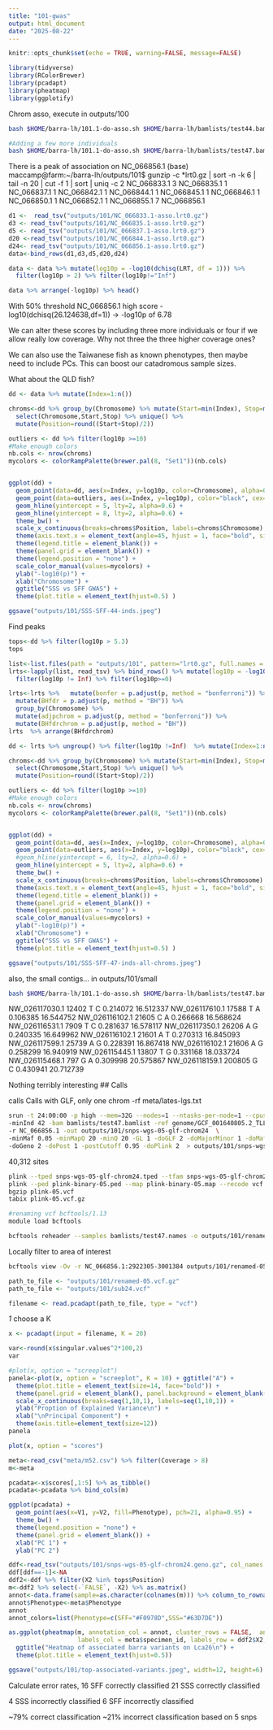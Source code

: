 ```yaml
---
title: "101-gwas"
output: html_document
date: "2025-08-22"
---
```


```r
knitr::opts_chunk$set(echo = TRUE, warning=FALSE, message=FALSE)
```

```r
library(tidyverse)
library(RColorBrewer)
library(pcadapt)
library(pheatmap)
library(ggplotify)
```

Chrom asso, execute in outputs/100

```sh
bash $HOME/barra-lh/101.1-do-asso.sh $HOME/barra-lh/bamlists/test44.bamlist $HOME/barra-lh/meta/lates-lgs.txt  $HOME/barra-lh/bamlists/test44.pheno

#Adding a few more individuals
bash $HOME/barra-lh/101.1-do-asso.sh $HOME/barra-lh/bamlists/test47.bamlist $HOME/barra-lh/meta/lates-lgs.txt  $HOME/barra-lh/bamlists/test47.pheno
```

There is a peak of association on NC_066856.1
(base) maccamp@farm:~/barra-lh/outputs/101$ gunzip -c *lrt0.gz | sort -n -k 6 | tail  -n 20 | cut -f 1 | sort | uniq -c
      2 NC_066833.1
      3 NC_066835.1
      1 NC_066837.1
      1 NC_066842.1
      1 NC_066844.1
      1 NC_066845.1
      1 NC_066846.1
      1 NC_066850.1
      1 NC_066852.1
      1 NC_066855.1
      7 NC_066856.1

```r
d1 <-  read_tsv("outputs/101/NC_066833.1-asso.lrt0.gz")
d3 <- read_tsv("outputs/101/NC_066835.1-asso.lrt0.gz")
d5 <- read_tsv("outputs/101/NC_066837.1-asso.lrt0.gz")
d20 <-read_tsv("outputs/101/NC_066844.1-asso.lrt0.gz")
d24<- read_tsv("outputs/101/NC_066856.1-asso.lrt0.gz")
data<-bind_rows(d1,d3,d5,d20,d24) 

data <- data %>% mutate(log10p = -log10(dchisq(LRT, df = 1))) %>%
  filter(log10p > 2) %>% filter(log10p!="Inf")

data %>% arrange(-log10p) %>% head()
```

With 50% threshold 
NC_066856.1 high score
-log10(dchisq(26.124638,df=1)) -> -log10p of 6.78

We can alter these scores by including three more individuals or four if we allow really low coverage. Why not three the three higher coverage ones?

We can also use the Taiwanese fish as known phenotypes, then maybe need to include PCs. This can boost our catadromous sample sizes.

What about the QLD fish?

```r
dd <- data %>% mutate(Index=1:n())

chroms<-dd %>% group_by(Chromosome) %>% mutate(Start=min(Index), Stop=max(Index)) %>% 
  select(Chromosome,Start,Stop) %>% unique() %>% 
  mutate(Position=round((Start+Stop)/2))

outliers <- dd %>% filter(log10p >=10)
#Make enough colors
nb.cols <- nrow(chroms)
mycolors <- colorRampPalette(brewer.pal(8, "Set1"))(nb.cols)


ggplot(dd) +
  geom_point(data=dd, aes(x=Index, y=log10p, color=Chromosome), alpha=0.75, cex=0.5) +
  geom_point(data=outliers, aes(x=Index, y=log10p), color="black", cex=0.5, alpha=0.9) +
  geom_hline(yintercept = 5, lty=2, alpha=0.6) +
  geom_hline(yintercept = 8, lty=2, alpha=0.6) +
  theme_bw() +
  scale_x_continuous(breaks=chroms$Position, labels=chroms$Chromosome) +
  theme(axis.text.x = element_text(angle=45, hjust = 1, face="bold", size=6)) +
  theme(legend.title = element_blank()) +
  theme(panel.grid = element_blank()) +
  theme(legend.position = "none") +
  scale_color_manual(values=mycolors) +
  ylab("-log10(p)") +
  xlab("Chromosome") +
  ggtitle("SSS vs SFF GWAS") +
  theme(plot.title = element_text(hjust=0.5) )

ggsave("outputs/101/SSS-SFF-44-inds.jpeg")
```


Find peaks

```r
tops<-dd %>% filter(log10p > 5.3)
tops
```

```r
list<-list.files(path = "outputs/101", pattern="lrt0.gz", full.names = TRUE)
lrts<-lapply(list, read_tsv) %>% bind_rows() %>% mutate(log10p = -log10(dchisq(LRT, df = 1))) %>% mutate(p = dchisq(LRT, df=1)) %>%
  filter(log10p != Inf) %>% filter(log10p>=0)

lrts<-lrts %>%   mutate(bonfer = p.adjust(p, method = "bonferroni")) %>% 
  mutate(BHfdr = p.adjust(p, method = "BH")) %>%
  group_by(Chromosome) %>%
  mutate(adjpchrom = p.adjust(p, method = "bonferroni")) %>%
  mutate(BHfdrchrom = p.adjust(p, method = "BH"))
lrts  %>% arrange(BHfdrchrom) 
```


```r
dd <- lrts %>% ungroup() %>% filter(log10p !=Inf)  %>% mutate(Index=1:n())

chroms<-dd %>% group_by(Chromosome) %>% mutate(Start=min(Index), Stop=max(Index)) %>% 
  select(Chromosome,Start,Stop) %>% unique() %>% 
  mutate(Position=round((Start+Stop)/2))

outliers <- dd %>% filter(log10p >=10)
#Make enough colors
nb.cols <- nrow(chroms)
mycolors <- colorRampPalette(brewer.pal(8, "Set1"))(nb.cols)


ggplot(dd) +
  geom_point(data=dd, aes(x=Index, y=log10p, color=Chromosome), alpha=0.75, cex=0.5) +
  geom_point(data=outliers, aes(x=Index, y=log10p), color="black", cex=0.5, alpha=0.9) +
  #geom_hline(yintercept = 6, lty=2, alpha=0.6) +
  geom_hline(yintercept = 5, lty=2, alpha=0.6) +
  theme_bw() +
  scale_x_continuous(breaks=chroms$Position, labels=chroms$Chromosome) +
  theme(axis.text.x = element_text(angle=45, hjust = 1, face="bold", size=6)) +
  theme(legend.title = element_blank()) +
  theme(panel.grid = element_blank()) +
  theme(legend.position = "none") +
  scale_color_manual(values=mycolors) +
  ylab("-log10(p)") +
  xlab("Chromosome") +
  ggtitle("SSS vs SFF GWAS") +
  theme(plot.title = element_text(hjust=0.5) )

ggsave("outputs/101/SSS-SFF-47-inds-all-chroms.jpeg")
```





also, the small contigs...
in outputs/101/small

```sh
bash $HOME/barra-lh/101.1-do-asso.sh $HOME/barra-lh/bamlists/test47.bamlist $HOME/barra-lh/genome/small-contigs.tsv  $HOME/barra-lh/bamlists/test47.pheno
```

NW_026117030.1	12402	T	C	0.214072	16.512337
NW_026117610.1	17588	T	A	0.106385	16.544752
NW_026116102.1	21605	C	A	0.266668	16.568624
NW_026116531.1	7909	T	C	0.281637	16.578117
NW_026117350.1	26206	A	G	0.240335	16.649962
NW_026116102.1	21601	A	T	0.270313	16.845093
NW_026117599.1	25739	A	G	0.228391	16.867418
NW_026116102.1	21606	A	G	0.258299	16.940919
NW_026115445.1	13807	T	G	0.331168	18.033724
NW_026115468.1	797	G	A	0.309998	20.575867
NW_026118159.1	200805	G	C	0.430941	20.712739

Nothing terribly interesting
## Calls

calls
Calls with GLF, only one chrom
-rf meta/lates-lgs.txt

```sh
srun -t 24:00:00 -p high --mem=32G --nodes=1 --ntasks-per-node=1 --cpus-per-task=12 $HOME/angsd/angsd -nthreads 12 \
-minInd 42 -bam bamlists/test47.bamlist -ref genome/GCF_001640805.2_TLL_Latcal_v3_genomic.fna \
-r NC_066856.1 -out outputs/101/snps-wgs-05-glf-chrom24  \
-minMaf 0.05 -minMapQ 20 -minQ 20 -GL 1 -doGLF 2 -doMajorMinor 1 -doMaf 1 -SNP_pval 1e-6 \
-doGeno 2 -doPost 1 -postCutoff 0.95 -doPlink 2  > outputs/101/snps-wgs-05-glf.out 2> outputs/101/snps-wgs-05-glf.err &
```

40,312 sites

```sh
plink --tped snps-wgs-05-glf-chrom24.tped --tfam snps-wgs-05-glf-chrom24.tfam  --out plink-binary-05 --recode --allow-extra-chr --noweb
plink --ped plink-binary-05.ped --map plink-binary-05.map --recode vcf --allow-extra-chr -out plink-05
bgzip plink-05.vcf 
tabix plink-05.vcf.gz

#renaming vcf bcftools/1.13
module load bcftools

bcftools reheader --samples bamlists/test47.names -o outputs/101/renamed-05.vcf.gz outputs/101/plink-05.vcf.gz
```

Locally filter to area of interest

```sh

bcftools view -Ov -r NC_066856.1:2922305-3001384 outputs/101/renamed-05.vcf.gz  > outputs/101/sub24.vcf

```

```r
path_to_file <- "outputs/101/renamed-05.vcf.gz"
path_to_file <- "outputs/101/sub24.vcf"

filename <- read.pcadapt(path_to_file, type = "vcf")
```



_1_ choose a K   

```r
x <- pcadapt(input = filename, K = 20) 
```

```r
var<-round(x$singular.values^2*100,2)
var
```

```r
#plot(x, option = "screeplot")
panela<-plot(x, option = "screeplot", K = 10) + ggtitle("A") +
  theme(plot.title = element_text(size=14, face="bold")) +
  theme(panel.grid = element_blank(), panel.background = element_blank()) +
  scale_x_continuous(breaks=seq(1,10,1), labels=seq(1,10,1)) +
  ylab("Proption of Explained Variance\n") +
  xlab("\nPrincipal Component") +
  theme(axis.title=element_text(size=12))
panela
```


```r
plot(x, option = "scores")
```


```r
meta<-read_csv("meta/m52.csv") %>% filter(Coverage > 8)
m<-meta
```

```r
pcadata<-x$scores[,1:5] %>% as_tibble()
pcadata<-pcadata %>% bind_cols(m)

```

```r
ggplot(pcadata) +
  geom_point(aes(x=V1, y=V2, fill=Phenotype), pch=21, alpha=0.95) +
  theme_bw() +
  theme(legend.position = "none") +
  theme(panel.grid = element_blank()) +
  xlab("PC 1") +
  ylab("PC 2") 
```

```r
ddf<-read_tsv("outputs/101/snps-wgs-05-glf-chrom24.geno.gz", col_names = c("FALSE"))  %>% select(-X50)
ddf[ddf==-1]<-NA
ddf2<-ddf %>% filter(X2 %in% tops$Position) 
m<-ddf2 %>% select(-`FALSE`, -X2) %>% as.matrix()
annot<-data.frame(sample=as.character(colnames(m))) %>% column_to_rownames("sample")
annot$Phenotype<-meta$Phenotype
annot
annot_colors=list(Phenotype=c(SFF="#F0978D",SSS="#63D7DE"))

```

```r
as.ggplot(pheatmap(m, annotation_col = annot, cluster_rows = FALSE,  annotation_colors = annot_colors,
                   labels_col = meta$specimen_id, labels_row = ddf2$X2, fontsize_row = 14, fontsize_col = 6)) +
  ggtitle("Heatmap of associated barra variants on Lca26\n") + 
  theme(plot.title = element_text(hjust=0.5))

ggsave("outputs/101/top-associated-variants.jpeg", width=12, height=6)
```

Calculate error rates,
16 SFF correctly classified
21 SSS correctly classified

4 SSS incorrectly classified
6 SFF incorrectly classified

~79% correct classification
~21% incorrect classification 
based on 5 snps

